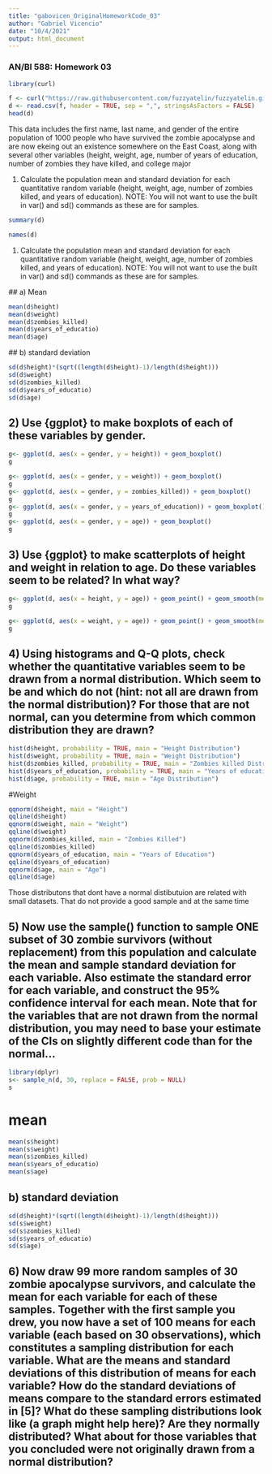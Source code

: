 ```yaml
---
title: "gabovicen_OriginalHomeworkCode_03"
author: "Gabriel Vicencio"
date: "10/4/2021"
output: html_document
---
```



### AN/BI 588: Homework 03

```r
library(curl)
```

```r
f <- curl("https://raw.githubusercontent.com/fuzzyatelin/fuzzyatelin.github.io/master/AN588_Fall21/zombies.csv")
d <- read.csv(f, header = TRUE, sep = ",", stringsAsFactors = FALSE)
head(d)
```
This data includes the first name, last name, and gender of the entire population of 1000 people who have survived the zombie apocalypse and are now ekeing out an existence somewhere on the East Coast, along with several other variables (height, weight, age, number of years of education, number of zombies they have killed, and college major


1) Calculate the population mean and standard deviation for each quantitative random variable (height, weight, age, number of zombies killed, and years of education). NOTE: You will not want to use the built in var() and sd() commands as these are for samples.

```r
summary(d)
```

```r
names(d)
```

1) Calculate the population mean and standard deviation for each quantitative random variable (height, weight, age, number of zombies killed, and years of education). NOTE: You will not want to use the built in var() and sd() commands as these are for samples.


  ## a) Mean
```r
mean(d$height)
mean(d$weight)
mean(d$zombies_killed)
mean(d$years_of_educatio)
mean(d$age)
```
  ## b) standard deviation

```r
sd(d$height)*(sqrt((length(d$height)-1)/length(d$height)))
sd(d$weight)
sd(d$zombies_killed)
sd(d$years_of_educatio)
sd(d$age)
```

## 2) Use {ggplot} to make boxplots of each of these variables by gender.


```r
g<- ggplot(d, aes(x = gender, y = height)) + geom_boxplot()
g
```
```r
g<- ggplot(d, aes(x = gender, y = weight)) + geom_boxplot()
g
g<- ggplot(d, aes(x = gender, y = zombies_killed)) + geom_boxplot()
g
g<- ggplot(d, aes(x = gender, y = years_of_education)) + geom_boxplot()
g
g<- ggplot(d, aes(x = gender, y = age)) + geom_boxplot()
g
```

## 3) Use {ggplot} to make scatterplots of height and weight in relation to age. Do these variables seem to be related? In what way?

```r
g<- ggplot(d, aes(x = height, y = age)) + geom_point() + geom_smooth(method = "lm", formula = y ~ x)
g
```

```r
g<- ggplot(d, aes(x = weight, y = age)) + geom_point() + geom_smooth(method = "lm", formula = y ~ x)
g
```

## 4) Using histograms and Q-Q plots, check whether the quantitative variables seem to be drawn from a normal distribution. Which seem to be and which do not (hint: not all are drawn from the normal distribution)? For those that are not normal, can you determine from which common distribution they are drawn?

```r
hist(d$height, probability = TRUE, main = "Height Distribution")
hist(d$weight, probability = TRUE, main = "Weight Distribution")
hist(d$zombies_killed, probability = TRUE, main = "Zombies killed Distribution")
hist(d$years_of_education, probability = TRUE, main = "Years of education Distribution")
hist(d$age, probability = TRUE, main = "Age Distribution")
```
#Weight

```r
qqnorm(d$height, main = "Height")
qqline(d$height)
qqnorm(d$weight, main = "Weight")
qqline(d$weight)
qqnorm(d$zombies_killed, main = "Zombies Killed")
qqline(d$zombies_killed)
qqnorm(d$years_of_education, main = "Years of Education")
qqline(d$years_of_education)
qqnorm(d$age, main = "Age")
qqline(d$age)
```
Those distributons that dont have a normal distibutuion are related with small datasets. That do not provide a good sample and at the same time 





## 5) Now use the sample() function to sample ONE subset of 30 zombie survivors (without replacement) from this population and calculate the mean and sample standard deviation for each variable. Also estimate the standard error for each variable, and construct the 95% confidence interval for each mean. Note that for the variables that are not drawn from the normal distribution, you may need to base your estimate of the CIs on slightly different code than for the normal…

```r
library(dplyr)
s<- sample_n(d, 30, replace = FALSE, prob = NULL)
s
```

# mean

```r
mean(s$height)
mean(s$weight)
mean(s$zombies_killed)
mean(s$years_of_educatio)
mean(s$age)
```

## b) standard deviation

```r
sd(d$height)*(sqrt((length(d$height)-1)/length(d$height)))
sd(s$weight)
sd(s$zombies_killed)
sd(s$years_of_educatio)
sd(s$age)
```

## 6) Now draw 99 more random samples of 30 zombie apocalypse survivors, and calculate the mean for each variable for each of these samples. Together with the first sample you drew, you now have a set of 100 means for each variable (each based on 30 observations), which constitutes a sampling distribution for each variable. What are the means and standard deviations of this distribution of means for each variable? How do the standard deviations of means compare to the standard errors estimated in [5]? What do these sampling distributions look like (a graph might help here)? Are they normally distributed? What about for those variables that you concluded were not originally drawn from a normal distribution?


